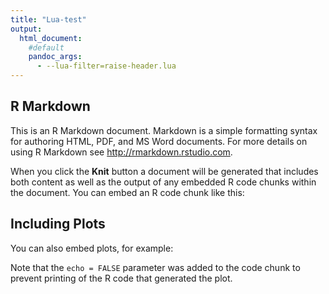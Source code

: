 ```yaml
---
title: "Lua-test"
output: 
  html_document:
    #default
    pandoc_args:
      - --lua-filter=raise-header.lua
---
```




## R Markdown

This is an R Markdown document. Markdown is a simple formatting syntax for authoring HTML, PDF, and MS Word documents. For more details on using R Markdown see <http://rmarkdown.rstudio.com>.

When you click the **Knit** button a document will be generated that includes both content as well as the output of any embedded R code chunks within the document. You can embed an R code chunk like this:

## Including Plots

You can also embed plots, for example:


Note that the `echo = FALSE` parameter was added to the code chunk to prevent printing of the R code that generated the plot.

